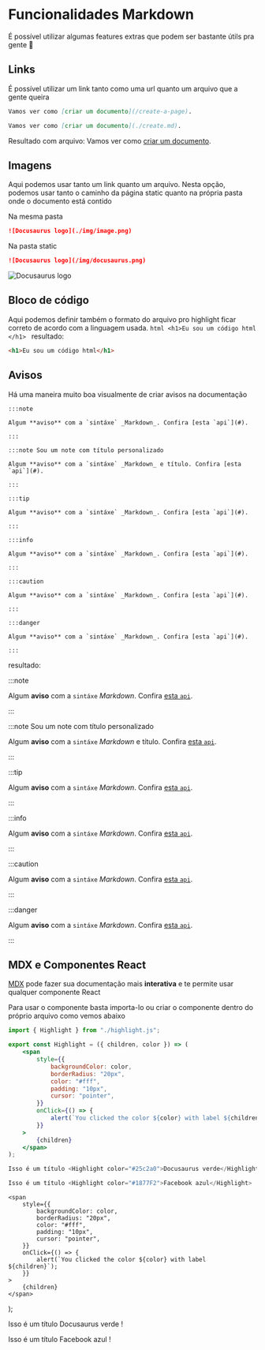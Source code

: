 # Funcionalidades Markdown

É possível utilizar algumas features extras que podem ser bastante útils pra gente 🌟

## Links

É possível utilizar um link tanto como uma url quanto um arquivo que a gente queira

```md
Vamos ver como [criar um documento](/create-a-page).
```

```md
Vamos ver como [criar um documento](./create.md).
```

Resultado com arquivo: Vamos ver como [criar um documento](./create.md).

## Imagens

Aqui podemos usar tanto um link quanto um arquivo. Nesta opção, podemos usar tanto o caminho da página static quanto na própria pasta onde o documento está contido

Na mesma pasta

```md
![Docusaurus logo](./img/image.png)
```

Na pasta static

```md
![Docusaurus logo](/img/docusaurus.png)
```

![Docusaurus logo](/img/docusaurus.png)

## Bloco de código

Aqui podemos definir também o formato do arquivo pro highlight ficar correto de acordo com a linguagem usada.
`html <h1>Eu sou um código html </h1> `
resultado:

```html
<h1>Eu sou um código html</h1>
```

## Avisos

Há uma maneira muito boa visualmente de criar avisos na documentação

```
:::note

Algum **aviso** com a `sintáxe` _Markdown_. Confira [esta `api`](#).

:::

:::note Sou um note com título personalizado

Algum **aviso** com a `sintáxe` _Markdown_ e título. Confira [esta `api`](#).

:::

:::tip

Algum **aviso** com a `sintáxe` _Markdown_. Confira [esta `api`](#).

:::

:::info

Algum **aviso** com a `sintáxe` _Markdown_. Confira [esta `api`](#).

:::

:::caution

Algum **aviso** com a `sintáxe` _Markdown_. Confira [esta `api`](#).

:::

:::danger

Algum **aviso** com a `sintáxe` _Markdown_. Confira [esta `api`](#).

:::
```

resultado:

:::note

Algum **aviso** com a `sintáxe` _Markdown_. Confira [esta `api`](#).

:::

:::note Sou um note com título personalizado

Algum **aviso** com a `sintáxe` _Markdown_ e título. Confira [esta `api`](#).

:::

:::tip

Algum **aviso** com a `sintáxe` _Markdown_. Confira [esta `api`](#).

:::

:::info

Algum **aviso** com a `sintáxe` _Markdown_. Confira [esta `api`](#).

:::

:::caution

Algum **aviso** com a `sintáxe` _Markdown_. Confira [esta `api`](#).

:::

:::danger

Algum **aviso** com a `sintáxe` _Markdown_. Confira [esta `api`](#).

:::

## MDX e Componentes React

[MDX](https://mdxjs.com/) pode fazer sua documentação mais **interativa** e te permite usar qualquer componente React

Para usar o componente basta importa-lo ou criar o componente dentro do próprio arquivo como vemos abaixo

```jsx
import { Highlight } from "./highlight.js";
```

```jsx
export const Highlight = ({ children, color }) => (
	<span
		style={{
			backgroundColor: color,
			borderRadius: "20px",
			color: "#fff",
			padding: "10px",
			cursor: "pointer",
		}}
		onClick={() => {
			alert(`You clicked the color ${color} with label ${children}`);
		}}
	>
		{children}
	</span>
);

Isso é um título <Highlight color="#25c2a0">Docusaurus verde</Highlight> !

Isso é um título <Highlight color="#1877F2">Facebook azul</Highlight> !
```

	<span
		style={{
			backgroundColor: color,
			borderRadius: "20px",
			color: "#fff",
			padding: "10px",
			cursor: "pointer",
		}}
		onClick={() => {
			alert(`You clicked the color ${color} with label ${children}`);
		}}
	>
		{children}
	</span>
);

Isso é um título <Highlight color="#25c2a0">Docusaurus verde</Highlight> !

Isso é um título <Highlight color="#1877F2">Facebook azul</Highlight> !
